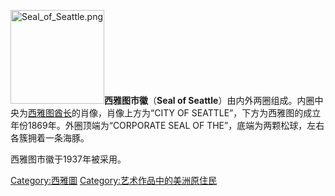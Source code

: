 [[File:Seal_of_Seattle.png|150px]]'''西雅图市徽'''（'''Seal of Seattle'''）由内外两圈组成。内圈中央为[[西雅图酋长|西雅图酋长]]的肖像，肖像上方为“CITY OF SEATTLE”，下方为西雅图的成立年份1869年。外圈顶端为“CORPORATE SEAL OF THE”，底端为两颗松球，左右各簇拥着一条海豚。

西雅图市徽于1937年被采用。

[[Category:西雅圖|Category:西雅圖]]
[[Category:艺术作品中的美洲原住民|Category:艺术作品中的美洲原住民]]